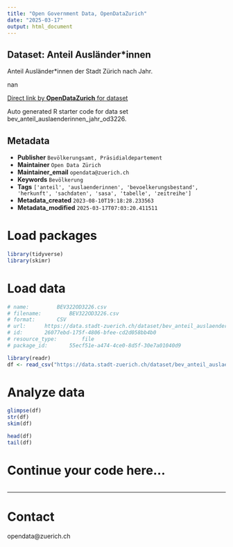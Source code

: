 ```yaml
---
title: "Open Government Data, OpenDataZurich"
date: "2025-03-17"
output: html_document
---
```


## Dataset: Anteil Ausländer*innen


Anteil Ausländer*innen der Stadt Zürich nach Jahr.


nan

[Direct link by **OpenDataZurich** for dataset](https://data.stadt-zuerich.ch/dataset/bev_anteil_auslaenderinnen_jahr_od3226)

Auto generated R starter code for data set bev_anteil_auslaenderinnen_jahr_od3226.

## Metadata

- **Publisher** `Bevölkerungsamt, Präsidialdepartement`
- **Maintainer** `Open Data Zürich`
- **Maintainer_email** `opendata@zuerich.ch`
- **Keywords** `Bevölk­erung`
- **Tags** `['anteil', 'auslaenderinnen', 'bevoelkerungsbestand', 'herkunft', 'sachdaten', 'sasa', 'tabelle', 'zeitreihe']`
- **Metadata_created** `2023-08-10T19:18:28.233563`
- **Metadata_modified** `2025-03-17T07:03:20.411511`


# Load packages

```r

library(tidyverse)
library(skimr)

```

# Load data

```r

# name: 		BEV322OD3226.csv
# filename: 		BEV322OD3226.csv
# format: 		CSV
# url: 		https://data.stadt-zuerich.ch/dataset/bev_anteil_auslaenderinnen_jahr_od3226/download/BEV322OD3226.csv
# id: 		26077ebd-175f-4806-bfee-cd2d058bb4b0
# resource_type: 		file
# package_id: 		55ecf51e-a474-4ce0-8d5f-30e7a01040d9

library(readr) 
df <- read_csv("https://data.stadt-zuerich.ch/dataset/bev_anteil_auslaenderinnen_jahr_od3226/download/BEV322OD3226.csv")

```

# Analyze data

```r

glimpse(df)
str(df)
skim(df)

head(df)
tail(df)

```

# Continue your code here...

```r

```

------------------------------------------------------------------------

# Contact

opendata@zuerich.ch
